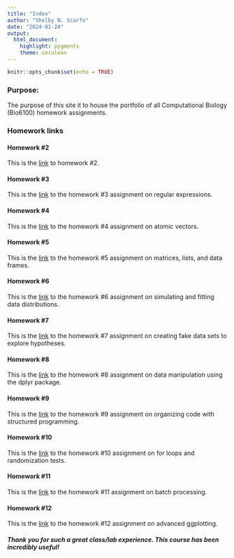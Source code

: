 ```yaml
---
title: "Index"
author: "Shelby N. Scarfo"
date: "2024-01-24"
output: 
  html_document: 
    highlight: pygments
    theme: cerulean
---
```


```r
knitr::opts_chunk$set(echo = TRUE)
```

### Purpose:

The purpose of this site it to house the portfolio of all Computational Biology (Bio6100) homework assignments.

### Homework links

#### Homework #2

This is the [link](Homework_02.html) to homework #2.


#### Homework #3

This is the [link](Homework_03.html) to the homework #3 assignment on regular expressions.

#### Homework #4

This is the [link](Homework_04.html) to the homework #4 assignment on atomic vectors.

#### Homework #5

This is the [link](Homework_05.html) to the homework #5 assignment on matrices, lists, and data frames.

#### Homework #6

This is the [link](Homework_06.html) to the homework #6 assignment on simulating and fitting data distributions.

#### Homework #7

This is the [link](Homework_07.html) to the homework #7 assignment on creating fake data sets to explore hypotheses. 

#### Homework #8

This is the [link](Homework_08.html) to the homework #8 assignment on data manipulation using the dplyr package.

#### Homework #9

This is the [link](Homework_09.html) to the homework #9 assignment on organizing code with structured programming.

#### Homework #10

This is the [link](Homework_10.html) to the homework #10 assignment on for loops and randomization tests.

#### Homework #11

This is the [link](Homework_11.html) to the homework #11 assignment on batch processing.

#### Homework #12

This is the [link](Homework_12.html) to the homework #12 assignment on advanced ggplotting.

##### Thank you for such a great class/lab experience. This course has been incredibly useful!